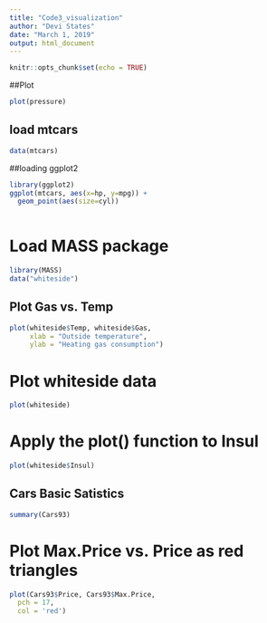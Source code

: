 ```yaml
---
title: "Code3_visualization"
author: "Devi States"
date: "March 1, 2019"
output: html_document
---
```


```r
knitr::opts_chunk$set(echo = TRUE)
```

##Plot

```r
plot(pressure)
```

## load mtcars

```r
data(mtcars)
```

##loading ggplot2
```r
library(ggplot2)
ggplot(mtcars, aes(x=hp, y=mpg)) +
  geom_point(aes(size=cyl))
  
```

# Load MASS package

```r
library(MASS)
data("whiteside")
```

## Plot Gas vs. Temp
```r

plot(whiteside$Temp, whiteside$Gas, 
     xlab = "Outside temperature", 
     ylab = "Heating gas consumption")
```

# Plot whiteside data
```r
plot(whiteside)
```
# Apply the plot() function to Insul
```r
plot(whiteside$Insul)
```

## Cars Basic Satistics
```r
summary(Cars93)
```

# Plot Max.Price vs. Price as red triangles

```r
plot(Cars93$Price, Cars93$Max.Price,
  pch = 17,
  col = 'red')
```



